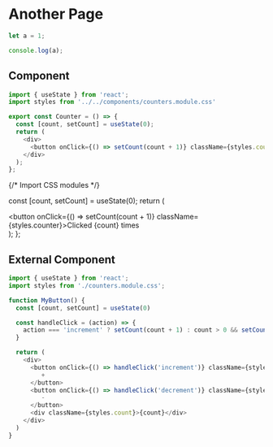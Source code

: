 # Another Page

```js filename="demo.js" {3} copy
let a = 1;

console.log(a);
```

## Component

```js
import { useState } from 'react';
import styles from '../../components/counters.module.css'

export const Counter = () => {
  const [count, setCount] = useState(0);
  return (
    <div>
      <button onClick={() => setCount(count + 1)} className={styles.counter}>Clicked {count} times</button>
    </div>
  );
};
```

{/* Import CSS modules */}

  const [count, setCount] = useState(0);
  return (
    <div>
      <button onClick={() => setCount(count + 1)} className={styles.counter}>Clicked {count} times</button>
    </div>
  );
};

<Counter/>

## External Component


```ts
import { useState } from 'react';
import styles from './counters.module.css';

function MyButton() {
  const [count, setCount] = useState(0)

  const handleClick = (action) => {
    action === 'increment' ? setCount(count + 1) : count > 0 && setCount(count - 1);
  }

  return (
    <div>
      <button onClick={() => handleClick('increment')} className={styles.counter}>
         +
      </button>
      <button onClick={() => handleClick('decrement')} className={styles.counter}>
         -
      </button>
      <div className={styles.count}>{count}</div>
    </div>
  )
}
```

<Counters />

